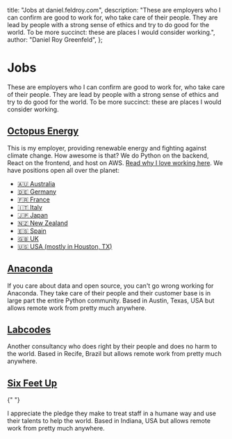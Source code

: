 
  title: "Jobs at daniel.feldroy.com",
  description:
    "These are employers who I can confirm are good to work for, who take care of their people. They are lead by people with a strong sense of ethics and try to do good for the world. To be more succinct: these are places I would consider working.",
  author: "Daniel Roy Greenfeld",
};

# Jobs

These are employers who I can confirm are good to work for, who take care of their people. They are lead by people with a strong sense of ethics and try to do good for the world. To be more succinct: these are places I would consider working.

<h2 id="#octopus-energy">
  <a href="https://octopusenergy.com/careers">Octopus Energy</a>
</h2>

This is my employer, providing renewable energy and fighting against climate change. How awesome is that? We do Python on the backend, React on the frontend, and host on AWS. [Read why I love working here](/posts/whats-the-best-thing-about-working-for-octopus-energy-part-1). We have positions open all over the planet:

- [🇦🇺 Australia](https://jobs.lever.co/octoenergy?department=Octopus%20Energy%20Australia%20%F0%9F%87%A6%F0%9F%87%BA)
- [🇩🇪 Germany](https://www.octopusenergy.de/karriere)
- [🇫🇷 France](https://jobs.lever.co/octoenergy?location=Paris%2C%20FR)
- [🇮🇹 Italy](https://jobs.lever.co/octoenergy?location=Milan%2C%20IT)
- [🇯🇵 Japan](https://jobs.lever.co/octoenergy?department=Kraken%20Technologies%20Japan%20%2F%20%E5%8B%A4%E5%8B%99%E5%9C%B0%EF%BC%9A%E6%9D%B1%E4%BA%AC%20%20%F0%9F%87%AF%F0%9F%87%B5)
- [🇳🇿 New Zealand](https://jobs.lever.co/octoenergy?department=Octopus%20Energy%20New%20Zealand%20%F0%9F%87%B3%F0%9F%87%BF)
- [🇪🇸 Spain](https://jobs.lever.co/octoenergy?department=Octopus%20Energy%20Spain%20%F0%9F%87%AA%F0%9F%87%B8)
- [🇬🇧 UK](https://octopus.energy/kraken-tech-careers/)
- [🇺🇸 USA (mostly in Houston, TX)](https://octopusenergy.com/careers)

<h2 id="anaconda">
  <a href="https://www.anaconda.com/careers">Anaconda</a>
</h2>

If you care about data and open source, you can't go wrong working for Anaconda. They take care of their people and their customer base is in large part the entire Python community. Based in Austin, Texas, USA but allows remote work from pretty much anywhere.

<h2 id="labcodes">
  <a href="https://labcodes.com.br/careers">Labcodes</a>
</h2>

Another consultancy who does right by their people and does no harm to the world. Based in Recife, Brazil but allows remote work from pretty much anywhere.

<h2 id="six-feet-up">
  <a href="https://sixfeetup.com/company/careers">Six Feet Up</a>
</h2>{" "}

I appreciate the pledge they make to treat staff in a humane way and use their talents to help the world. Based in Indiana, USA but allows remote work from pretty much anywhere.

